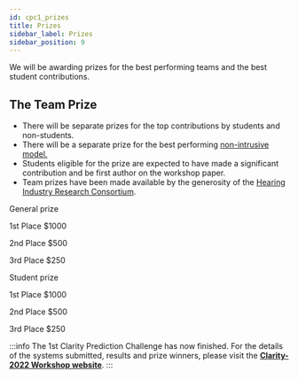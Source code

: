 ```yaml
---
id: cpc1_prizes
title: Prizes
sidebar_label: Prizes
sidebar_position: 9
---
```



We will be awarding prizes for the best performing teams and the best student contributions.

## The Team Prize

- There will be separate prizes for the top contributions by students and non-students.
- There will be a separate prize for the best performing [non-intrusive model.](cpc1_faq#how-is-speech-intelligibility-objectively-measured-by-a-computer?)
- Students eligible for the prize are expected to have made a significant contribution and be first author on the workshop paper.
- Team prizes have been made available by the generosity of the [Hearing Industry Research Consortium](http://www.hearingirc.com).

<div className="container">
        <div className="row">
      <div className="text--center padding-horiz--md">
    <p/> General prize

<p/> <EmojiEvents  style={{ fontSize: 30, color: "gold"  }}/> 1st Place $1000

<p/> <EmojiEvents  style={{ fontSize: 30, color: "silver"  }}/> 2nd Place $500

<p/> <EmojiEvents  style={{ fontSize: 30, color: "#ff6347" }}/> 3rd Place $250
      </div>
    <div className="text--center padding-horiz--md">
    <p/> Student prize
  <p/> <EmojiEvents  style={{ fontSize: 30, color: "gold"  }}/> 1st Place $1000

  <p/> <EmojiEvents  style={{ fontSize: 30, color: "silver"  }}/> 2nd Place $500

  <p/> <EmojiEvents  style={{ fontSize: 30, color: "#ff6347" }}/> 3rd Place $250
      </div>
     </div>
</div>

<p/>

:::info
The 1st Clarity Prediction Challenge has now finished. For the details of the systems submitted, results and prize winners, please visit the <b><a href="https://claritychallenge.org/clarity2022-workshop/">Clarity-2022 Workshop website</a></b>.
:::
